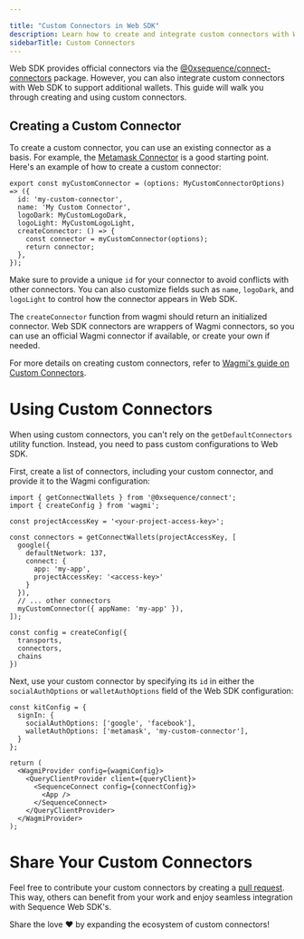 ---

title: "Custom Connectors in Web SDK"
description: Learn how to create and integrate custom connectors with Web SDK. Follow step-by-step instructions to build your own connector using existing templates.
sidebarTitle: Custom Connectors
---



Web SDK provides official connectors via the [@0xsequence/connect-connectors](https://github.com/0xsequence/web-sdk/tree/master/packages/connect/src/connectors) package. However, you can also integrate custom connectors with Web SDK to support additional wallets. This guide will walk you through creating and using custom connectors.

## Creating a Custom Connector

To create a custom connector, you can use an existing connector as a basis. For example, the [Metamask Connector](https://github.com/0xsequence/web-sdk/tree/master/packages/connect/src/connectors/metaMask) is a good starting point. Here's an example of how to create a custom connector:

```tsx
export const myCustomConnector = (options: MyCustomConnectorOptions) => ({
  id: 'my-custom-connector',
  name: 'My Custom Connector',
  logoDark: MyCustomLogoDark,
  logoLight: MyCustomLogoLight,
  createConnector: () => {
    const connector = myCustomConnector(options);
    return connector;
  },
});
```

Make sure to provide a unique `id` for your connector to avoid conflicts with other connectors. You can also customize fields such as `name`, `logoDark`, and `logoLight` to control how the connector appears in Web SDK.

The `createConnector` function from wagmi should return an initialized connector. Web SDK connectors are wrappers of Wagmi connectors, so you can use an official Wagmi connector if available, or create your own if needed.

For more details on creating custom connectors, refer to [Wagmi's guide on Custom Connectors](https://wagmi.sh/examples/custom-connector).

# Using Custom Connectors
When using custom connectors, you can't rely on the `getDefaultConnectors` utility function. Instead, you need to pass custom configurations to Web SDK.

First, create a list of connectors, including your custom connector, and provide it to the Wagmi configuration:

```tsx
import { getConnectWallets } from '@0xsequence/connect';
import { createConfig } from 'wagmi';

const projectAccessKey = '<your-project-access-key>';

const connectors = getConnectWallets(projectAccessKey, [
  google({
    defaultNetwork: 137,
    connect: {
      app: 'my-app',
      projectAccessKey: '<access-key>'
    }
  }),
  // ... other connectors
  myCustomConnector({ appName: 'my-app' }),
]);

const config = createConfig({
  transports,
  connectors,
  chains
})
```

Next, use your custom connector by specifying its `id` in either the `socialAuthOptions` or `walletAuthOptions` field of the Web SDK configuration:

```tsx
const kitConfig = {
  signIn: {
    socialAuthOptions: ['google', 'facebook'],
    walletAuthOptions: ['metamask', 'my-custom-connector'],
  }
};

return (
  <WagmiProvider config={wagmiConfig}>
    <QueryClientProvider client={queryClient}>
      <SequenceConnect config={connectConfig}>
        <App />
      </SequenceConnect>
    </QueryClientProvider>
  </WagmiProvider>
);
```

# Share Your Custom Connectors

Feel free to contribute your custom connectors by creating a [pull request](https://github.com/0xsequence/web-sdk/pulls). This way, others can benefit from your work and enjoy seamless integration with Sequence Web SDK's.

Share the love ❤️ by expanding the ecosystem of custom connectors!
